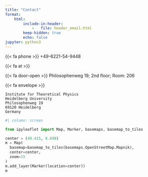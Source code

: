 ```yaml
---
title: "Contact"
format:
    html:
        include-in-header:
            -   file: header_email.html
        keep-hidden: true
        echo: false
jupyter: python3
---
```


{{< fa phone >}} +49-6221-54-9448

{{< fa at >}} <span id="email-placeholder"></span>

{{< fa door-open >}} Philosophenweg 19; 2nd floor; Room: 206

{{< fa envelope >}}
```
Institute for Theoretical Physics
Heidelberg University
Philosophenweg 19
69120 Heidelberg
Germany
```

```python
#| column: screen

from ipyleaflet import Map, Marker, basemaps, basemap_to_tiles

center = (49.415, 8.698)
m = Map(
  basemap=basemap_to_tiles(basemaps.OpenStreetMap.Mapnik),
  center=center,
  zoom=15
)
m.add_layer(Marker(location=center))
m
```
